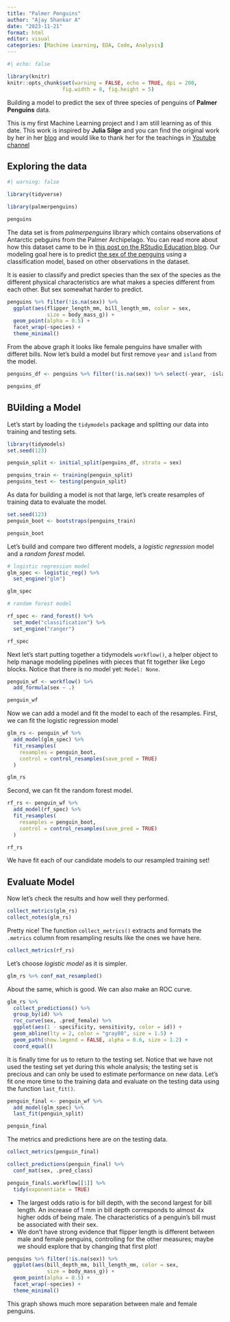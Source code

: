 ```yaml
---
title: "Palmer Penguins"
author: "Ajay Shankar A"
date: "2023-11-21"
format: html
editor: visual
categories: [Machine Learning, EDA, Code, Analysis]
---
```


```r
#| echo: false

library(knitr)
knitr::opts_chunk$set(warning = FALSE, echo = TRUE, dpi = 200,
                  fig.width = 8, fig.height = 5)
```

Building a model to predict the sex of three species of penguins of **Palmer Penguins** data.

::: {.callout-tip}
This is my first Machine Learning project and I am still learning as of this date. This work is inspired by **Julia Silge** and you can find the original work by her in her [blog](https://juliasilge.com/blog/palmer-penguins/) and would like to thank her for the teachings in [Youtube channel](https://www.youtube.com/@JuliaSilge)
:::

## Exploring the data

```r
#| warning: false

library(tidyverse)

library(palmerpenguins)

penguins
```

The data set is from *palmerpenguins* library which contains observations of Antarctic pebguins from the Palmer Archipelago. You can read more about how this dataset came to be in [this post on the RStudio Education blog](https://education.rstudio.com/blog/2020/07/palmerpenguins-cran/). Our modeling goal here is to predict [the sex of the penguins](https://github.com/rfordatascience/tidytuesday/blob/master/data/2020/2020-07-28/readme.md) using a classification model, based on other observations in the dataset.

It is easier to classify and predict species than the sex of the species as the different physical characteristics are what makes a species different from each other. But sex somewhat harder to predict.

```r
penguins %>% filter(!is.na(sex)) %>% 
  ggplot(aes(flipper_length_mm, bill_length_mm, color = sex,
             size = body_mass_g)) +
  geom_point(alpha = 0.5) +
  facet_wrap(~species) +
  theme_minimal()

```

From the above graph it looks like female penguins have smaller with differet bills. Now let's build a model but first remove `year` and `island` from the model.

```r
penguins_df <- penguins %>% filter(!is.na(sex)) %>% select(-year, -island)

penguins_df
```

## BUilding a Model

Let's start by loading the `tidymodels` package and splitting our data into training and testing sets.

```r

library(tidymodels)
set.seed(123)

penguin_split <- initial_split(penguins_df, strata = sex)

penguins_train <- training(penguin_split)
penguins_test <- testing(penguin_split)

```

As data for building a model is not that large, let's create resamples of training data to evaluate the model.

```r

set.seed(123)
penguin_boot <- bootstraps(penguins_train)

penguin_boot

```

Let's build and compare two different models, a *logistic regression* model and a *random forest* model.

```r
# logistic regression model
glm_spec <- logistic_reg() %>%
  set_engine("glm")

glm_spec

# random forest model

rf_spec <- rand_forest() %>%
  set_mode("classification") %>% 
  set_engine("ranger")

rf_spec

```

Next let's start putting together a tidymodels `workflow()`, a helper object to help manage modeling pipelines with pieces that fit together like Lego blocks. Notice that there is no model yet: `Model: None`.

```r

penguin_wf <- workflow() %>% 
  add_formula(sex ~ .)

penguin_wf

```

Now we can add a model and fit the model to each of the resamples. First, we can fit the logistic regression model

```r

glm_rs <- penguin_wf %>%
  add_model(glm_spec) %>%
  fit_resamples(
    resamples = penguin_boot,
    control = control_resamples(save_pred = TRUE)
  )

glm_rs

```

Second, we can fit the random forest model.

```r

rf_rs <- penguin_wf %>%
  add_model(rf_spec) %>%
  fit_resamples(
    resamples = penguin_boot,
    control = control_resamples(save_pred = TRUE)
  )

rf_rs

```

We have fit each of our candidate models to our resampled training set!

## Evaluate Model

Now let's check the results and how well they performed.

```r

collect_metrics(glm_rs)
collect_notes(glm_rs)

```

Pretty nice! The function `collect_metrics()` extracts and formats the `.metrics` column from resampling results like the ones we have here.

```r

collect_metrics(rf_rs)

```

Let's choose *logistic model* as it is simpler.

```r

glm_rs %>% conf_mat_resampled()

```

About the same, which is good. We can also make an ROC curve.

```r

glm_rs %>%
  collect_predictions() %>%
  group_by(id) %>%
  roc_curve(sex, .pred_female) %>%
  ggplot(aes(1 - specificity, sensitivity, color = id)) +
  geom_abline(lty = 2, color = "gray80", size = 1.5) +
  geom_path(show.legend = FALSE, alpha = 0.6, size = 1.2) +
  coord_equal()

```

It is finally time for us to return to the testing set. Notice that we have not used the testing set yet during this whole analysis; the testing set is precious and can only be used to estimate performance on new data. Let's fit one more time to the training data and evaluate on the testing data using the function `last_fit()`.

```r
penguin_final <- penguin_wf %>%
  add_model(glm_spec) %>%
  last_fit(penguin_split)

penguin_final
```

The metrics and predictions here are on the testing data.

```r
collect_metrics(penguin_final)

collect_predictions(penguin_final) %>%
  conf_mat(sex, .pred_class)
```

```r
penguin_final$.workflow[[1]] %>%
  tidy(exponentiate = TRUE)
```

-   The largest odds ratio is for bill depth, with the second largest for bill length. An increase of 1 mm in bill depth corresponds to almost 4x higher odds of being male. The characteristics of a penguin's bill must be associated with their sex.
-   We don't have strong evidence that flipper length is different between male and female penguins, controlling for the other measures; maybe we should explore that by changing that first plot!

```r

penguins %>% filter(!is.na(sex)) %>% 
  ggplot(aes(bill_depth_mm, bill_length_mm, color = sex,
             size = body_mass_g)) +
  geom_point(alpha = 0.5) +
  facet_wrap(~species) +
  theme_minimal()

```

This graph shows much more separation between male and female penguins.
